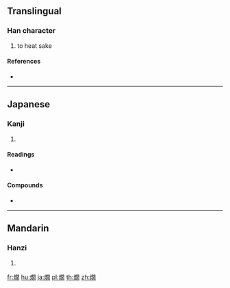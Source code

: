{{also|爛}}
==Translingual==

===Han character===
{{Han char|rn=86|rad=火|as=12|sn=16|four=|canj=FANB}}

# to heat sake

====References====
* {{Han ref|kx=0683.180|dkj=19431|dj=1096.020|hdz=32238.050|uh=71D7|ud=29143}}

----

==Japanese==

===Kanji===
{{ja-kanji|grade=|rs=火12}}

# {{defn|lang=ja|sort=火12}}

====Readings====
* {{ja-readings|on=[[らん]] (ran)|kun=[[かん]] (kan)}}

====Compounds====
* {{ja-r|熱燗|あつかん}}

----

==Mandarin==

===Hanzi===
{{cmn-hanzi|pin=[[dàng]] ([[dang4]]), [[làn]] ([[lan4]])|wg=tang<sup>4</sup>, lan<sup>4</sup>}}

# {{defn|lang=cmn|sort=火12}}

[[fr:燗]]
[[hu:燗]]
[[ja:燗]]
[[pl:燗]]
[[th:燗]]
[[zh:燗]]